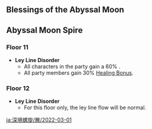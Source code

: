 {{Abyssal Moon Spire
|startVersion=2.5
|start=2022-03-01
|end=2022-04-01
|prev=2022-01-16
|next=2022-04-01
|floor11Changed=1
|floor12Changed=1
}}

==Blessings of the Abyssal Moon==
{{Blessing of the Abyssal Moon Schedule}}

==Abyssal Moon Spire==
===Floor 11=== 
*'''Ley Line Disorder'''
**All characters in the party gain a 60% {{Color|Electro DMG Bonus}}.
**All party members gain 30% [[Healing Bonus]].
{{Domain Enemies
|level1=88
|target1=Remaining challenge time longer than 60/180/300 sec.
|enemies1_1=Abyss Herald: Wicked Torrents*1;Cryo Abyss Mage*1/{{Aura|Ice Cage}}
|enemies1_2=Pyro Whopperflower*2;Electro Whopperflower*2//Geovishap (Pyro)/{{Aura|Smoldering Flames}};Geovishap (Electro)/{{Aura|Lightning Bolt Matrix}}

|level2=90
|target2=Remaining challenge time longer than 60/180/300 sec.
|enemies2_1=Hydro Specter*1;Cryo Specter*2;Large Cryo Slime*2//Hydro Specter*2;Cryo Specter*1;Large Hydro Slime*2//Hydro Abyss Mage*1/{{Aura|Mist Bubble}};Cryo Specter*2
|enemies2_2=Electro Specter*2;Large Electro Slime*1;Mutant Electro Slime*1//Pyro Specter*2;Dendro Samachurl*1;Large Pyro Slime*1/{{Aura|Smoldering Flames}}//Pyro Abyss Mage*1/{{Aura|Smoldering Flames}};Electro Specter*2

|level3=92
|target3=Remaining challenge time longer than 180/300/420 sec.
|enemies3_1=Thundercraven Rifthound*2;Thundercraven Rifthound Whelp*4
|enemies3_2=Abyss Lector: Fathomless Flames*1;Abyss Lector: Violet Lightning*1
}}

===Floor 12=== 
*'''Ley Line Disorder'''
**For this floor only, the ley line flow will be normal.
{{Domain Enemies
|level1=95
|target1=Remaining challenge time longer than 180/300/420 sec.
|enemies1_1=Thundercraven Rifthound Whelp*4//Thundercraven Rifthound*2
|enemies1_2=Primordial Bathysmal Vishap Hatchling*1;Rimebiter Bathysmal Vishap Hatchling*1//Primordial Bathysmal Vishap*2

|level2=98
|target2=Remaining challenge time longer than 180/300/420 sec.
|enemies2_1=Ruin Grader*2
|enemies2_2=Golden Wolflord*1
|note2=<br>
*The HP% Bonus of the Golden Wolflord in this challenge is reduced from 150% to 100%.

|level3=100
|target3=Remaining challenge time longer than 180/300/420 sec.
|enemies3_1=Ruin Destroyer*2;Ruin Scout*1
|enemies3_2=Rimebiter Bathysmal Vishap*1;Bolteater Bathysmal Vishap*1
|note3=<br>
*Second Half, the Rimebiter and Bolteater Vishap are part of the [[Coral Defenders]] fight and are [[Paired Opponents|linked enemies]] as a replacement to the '''Critical Assist''' mechanic. The Bolteater's wall assist attack is also disabled for this fight.
**As Linked Enemies, when either of the Vishaps reaches 0HP, the other must be killed within 10s, or the fallen Vishap will revive with 40% of its Health.
*The HP% Bonus of the Rimebiter Bathysmal Vishap and the Bolteater Bathysmal Vishap in this challenge is reduced from 150% to 75%.
}}

[[ja:深境螺旋/層/2022-03-01]]